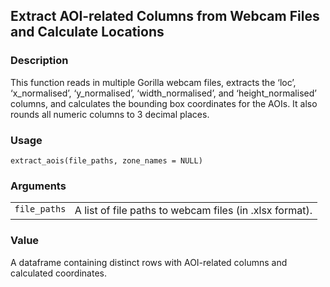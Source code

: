 
## Extract AOI-related Columns from Webcam Files and Calculate Locations {.unnumbered}


### Description

This function reads in multiple Gorilla webcam files, extracts the
'loc', 'x_normalised', 'y_normalised', 'width_normalised',
and 'height_normalised' columns, and calculates the bounding box coordinates
for the AOIs. It also rounds all numeric columns to 3 decimal places.



### Usage

<pre><code class='language-R'>extract_aois(file_paths, zone_names = NULL)
</code></pre>


### Arguments

<table role = "presentation">
<tr><td style = "white-space: nowrap; font-family: monospace; vertical-align: top"><code id="file_paths">file_paths</code></td>
<td>
A list of file paths to webcam files (in .xlsx format).
</td></tr>
</table>


### Value

A dataframe containing distinct rows with AOI-related columns and calculated coordinates.


